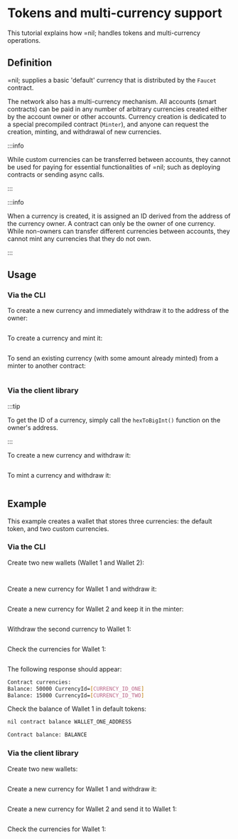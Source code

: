 # Tokens and multi-currency support

This tutorial explains how =nil; handles tokens and multi-currency operations.

## Definition

=nil; supplies a basic 'default' currency that is distributed by the `Faucet` contract. 

The network also has a multi-currency mechanism. All accounts (smart contracts) can be paid in any number of arbitrary currencies created either by the account owner or other accounts. Currency creation is dedicated to a special precompiled contract (`Minter`), and anyone can request the creation, minting, and withdrawal of new currencies. 

:::info

While custom currencies can be transferred between accounts, they cannot be used for paying for essential functionalities of =nil; such as deploying contracts or sending async calls.

:::

:::info

When a currency is created, it is assigned an ID derived from the address of the currency owner. A contract can only be the owner of one currency. While non-owners can transfer different currencies between accounts, they cannot mint any currencies that they do not own.

:::

## Usage

### Via the CLI

To create a new currency and immediately withdraw it to the address of the owner:

```bash file=../../../tests/tokens-multi-currency-support.test.mjs start=First end=Second
```

To create a currency and mint it:

```bash file=../../../tests/tokens-multi-currency-support.test.mjs start=Third end=Fourth
```

To send an existing currency (with some amount already minted) from a minter to another contract:

```bash file=../../../tests/tokens-multi-currency-support.test.mjs start=Fifth end=Sixth
```

### Via the client library

:::tip

To get the ID of a currency, simply call the `hexToBigInt()` function on the owner's address.

:::

To create a new currency and withdraw it:

```ts file=../../../tests/tokens-multi-currency-support.test.mjs start=Seventh end=Eigth
```

To mint a currency and withdraw it:

```ts file=../../../tests/tokens-multi-currency-support.test.mjs start=Ninth end=Tenth
```


## Example

This example creates a wallet that stores three currencies: the default token, and two custom currencies.

### Via the CLI

Create two new wallets (Wallet 1 and Wallet 2):

```bash ts file=../../../tests/tokens-multi-currency-support.test.mjs start=startWalletCreation end=endWalletCreation
```

```bash ts file=../../../tests/tokens-multi-currency-support.test.mjs start=startSaltWalletCreation end=endSaltWalletCreation
```

Create a new currency for Wallet 1 and withdraw it:

```bash file=../../../tests/tokens-multi-currency-support.test.mjs start=Eleventh end=Twelfth
```

Create a new currency for Wallet 2 and keep it in the minter:

```bash file=../../../tests/tokens-multi-currency-support.test.mjs start=Thirteenth end=Fourteenth
```

Withdraw the second currency to Wallet 1:

```bash file=../../../tests/tokens-multi-currency-support.test.mjs start=Eighteenth end=Nineteenth
```

Check the currencies for Wallet 1:

```bash file=../../../tests/tokens-multi-currency-support.test.mjs start=Fifteenth end=Sixteenth
```

The following response should appear:

```bash
Contract currencies:
Balance: 50000 CurrencyId=[CURRENCY_ID_ONE]
Balance: 15000 CurrencyId=[CURRENCY_ID_TWO]
```

Check the balance of Wallet 1 in default tokens:

```bash
nil contract balance WALLET_ONE_ADDRESS
```

```bash
Contract balance: BALANCE
```

### Via the client library

Create two new wallets:

```ts showLineNumbers file=../../../tests/tokens-multi-currency-support.test.mjs start=Twentieth end=Twentyfirst
```

Create a new currency for Wallet 1 and withdraw it:

```ts showLineNumbers file=../../../tests/tokens-multi-currency-support.test.mjs start=Twentysecond end=Twentythird
```

Create a new currency for Wallet 2 and send it to Wallet 1:

```ts showLineNumbers file=../../../tests/tokens-multi-currency-support.test.mjs start=Twentyfourth end=Twentyfifth
```

Check the currencies for Wallet 1:

```ts showLineNumbers file=../../../tests/tokens-multi-currency-support.test.mjs start=Twentysixth end=Twentyseventh
```